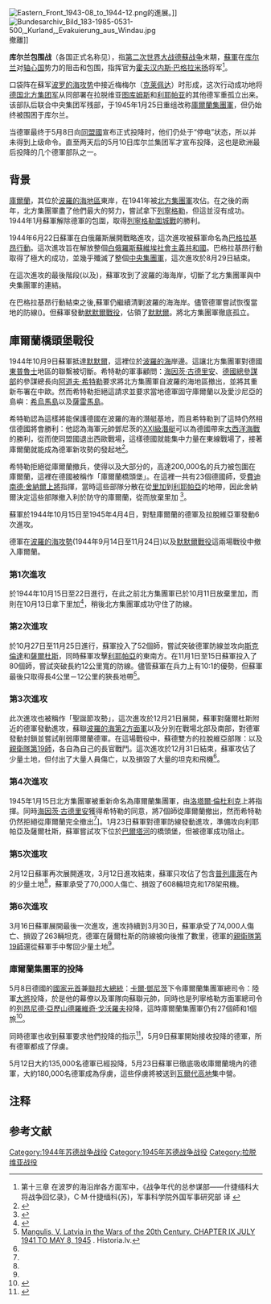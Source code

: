 {{Infobox military conflict
|conflict=库尔兰包围战
|image=
|caption=
|partof = [[第二次世界大戰|第二次世界大戰]]
|coordinates=
|place=[[拉脫維亞|拉脫維亞]]境內的[[庫爾蘭|庫爾蘭]]
|date=1944年10月9日－1945年5月10日
|result= 德軍六次防禦性勝利<br>1945年5月8日至5月10日德軍無條件投降
|combatant1={{flagicon|Nazi Germany}} [[納粹德國|納粹德國]]
|combatant2={{flagicon|Soviet Union|1936}} [[蘇聯|蘇聯]]
|commander1={{Link-en|卡爾·希爾佩特|Carl Hilpert}}
|commander2=[[霍夫漢內斯·巴格拉米揚|霍夫漢內斯·巴格拉米揚]]
|units1=[[庫爾蘭集團軍|庫爾蘭集團軍]]
|units2={{Link-en|波羅的海第1方面軍|1st Baltic Front}}
|strength1=
|strength2=
|casualties1=超過150,000人死亡或受傷<br> 180,000人被俘虜
|casualties2=160,000人死亡或受傷（1945年2月16日－1945年5月8日）<br>
拉脫維亞方面資料：<br>394,000人死亡、受傷、被俘<br>2,651輛坦克<br> 900門火砲<br> 1,440挺機關槍
}}
{{Campaignbox Leningrad and Baltics 1941-1944}}
[[File:Eastern_Front_1943-08_to_1944-12.png|thumb]]的進展。]]
[[File:Bundesarchiv_Bild_183-1985-0531-500,_Kurland,_Evakuierung_aus_Windau.jpg|thumb]]撤離]]

'''库尔兰包围战'''（各国正式名称见{{NoteTag|{{lang-ru|блокада Курляндской группировки войск}} （库尔兰军团阻击战）；{{lang-de|Kurland-Brückenkopf}}（库尔兰桥头堡）；{{lang-lv|Kurzemes katls}}（库尔兰熔炉）；{{lang-lv|Kurzemes cietoksnis}}（库尔兰要塞 ）}}），指[[第二次世界大战|第二次世界大战]][[德蘇战争|德蘇战争]]末期，[[蘇軍|蘇軍]]在[[库尔兰|库尔兰]]对[[轴心国|轴心国]]势力的阻击和包围，指挥官为[[霍夫汉内斯·巴格拉米扬|霍夫汉内斯·巴格拉米扬]]将军<ref>第十三章 在波罗的海沿岸各方面军中，《战争年代的总参谋部——什捷缅科大将战争回忆录》，С·М·什捷缅科(苏)，军事科学院外国军事研究部  译 {{cite web |url=http://www.unitedcn.com/06JSSJ/02huiyilu/zznddzcmb/13.htm |title=存档副本 |accessdate=2011-10-09 |deadurl=yes |archiveurl=https://web.archive.org/web/20071030054927/http://www.unitedcn.com/06JSSJ/02huiyilu/zznddzcmb/13.htm |archivedate=2007-10-30 }}</ref>。

口袋阵在蘇军[[波罗的海攻势|波罗的海攻势]]中接近梅梅尔（[[克莱佩达|克莱佩达]]）时形成，这次行动成功地将[[德国北方集团军|德国北方集团军]]从同部署在拉脱维亚[[图库姆斯|图库姆斯]]和[[利耶帕亚|利耶帕亚]]的其他德军重孤立出来。该部队后联合中央集团军残部，于1945年1月25日重组改称[[庫爾蘭集團軍|庫爾蘭集團軍]]，但仍始终被围困于库尔兰。

当德軍最终于5月8日向[[同盟國|同盟國]]宣布正式投降时，他们仍处于“停电”状态，所以并未得到上级命令。直至两天后的5月10日库尔兰集团军才宣布投降，这也是欧洲最后投降的几个德軍部队之一。

==背景==
{{see|巴格拉基昂行動|波羅的海攻勢}}
[[庫爾蘭|庫爾蘭]]，其位於[[波羅的海地區|波羅的海地區]]東岸，在1941年被[[北方集團軍|北方集團軍]]攻佔。在之後的兩年，北方集團軍盡了他們最大的努力，嘗試拿下[[列寧格勒|列寧格勒]]，但這並沒有成功。1944年1月蘇軍解除德軍的包圍，取得[[列寧格勒圍城戰|列寧格勒圍城戰]]的勝利。

1944年6月22日蘇軍在白俄羅斯展開戰略進攻，這次進攻被蘇軍命名為[[巴格拉基昂行動|巴格拉基昂行動]]。這次進攻旨在{{Link-en|從德軍手中|German occupation of Belarus during World War II}}解放整個[[白俄羅斯蘇維埃社會主義共和國|白俄羅斯蘇維埃社會主義共和國]]。巴格拉基昂行動取得了極大的成功，並幾乎殲滅了整個[[中央集團軍|中央集團軍]]，這次進攻於8月29日結束。

在這次進攻的最後階段({{Link-en|考納斯攻勢|Kaunas Offensive}}以及{{Link-en|希奧利艾攻勢|Šiauliai Offensive}})，蘇軍攻到了波羅的海海岸，切斷了北方集團軍與中央集團軍的連結。

在巴格拉基昂行動結束之後,蘇軍仍繼續清剿波羅的海海岸。儘管德軍嘗試恢復當地的防線({{Link-en|多波爾科夫行動|Operation Doppelkopf}})。但蘇軍發動[[梅梅爾戰役|默默爾戰役]]，佔領了[[克萊佩達|默默爾]]。將北方集團軍徹底孤立。

==庫爾蘭橋頭堡戰役==

1944年10月9日蘇軍抵達[[克萊佩達|默默爾]]，這裡位於[[波羅的海|波羅的海]]岸邊。這讓北方集團軍對德國[[東普魯士|東普魯士]]地區的聯繫被切斷。希特勒的軍事顧問：[[海因茨·古德里安|海因茨·古德里安]]、[[德國總參謀部|德國總參謀部]]的參謀總長向[[阿道夫·希特勒|阿道夫·希特勒]]要求將北方集團軍自波羅的海地區撤出，並將其重新布署在中歐。然而希特勒拒絕這請求並要求當地德軍固守庫爾蘭以及愛沙尼亞的島嶼：[[希烏馬島|希烏馬島]]以及[[薩雷馬島|薩雷馬島]]。

希特勒認為這樣將能保護德國在波羅的海的潛艇基地，而且希特勒到了這時仍然相信德國將會勝利：他認為海軍元帥鄧尼茨的[[XXI級潛艇|XXI級潛艇]]可以為德國帶來[[大西洋海戰|大西洋海戰]]的勝利，從而使同盟國退出西歐戰場，這樣德國就能集中力量在東線戰場了，接著庫爾蘭就能成為德軍新攻勢的發起地<ref>{{cite book |first=Gerhard L. |last=Weinberg |title=Germany, Hitler, and World War II: Essays in Modern German and World History |publisher=Cambridge University Press |location=Cambridge  |year=1995 |isbn=0-521-56626-6 |page=290}}</ref>。

希特勒拒絕從庫爾蘭撤兵，使得{{Link-en|第16軍團|16th Army (Wehrmacht)}}以及{{Link-en|第18軍團|18th Army (Wehrmacht)}}大部分的，高達200,000名的兵力被包圍在庫爾蘭，這裡在德國被稱作「庫爾蘭橋頭堡」。在這裡一共有23個德國師，受[[費迪南德·舍納爾|費迪南德·舍納爾]][[上將|上將]]指揮，當時這些部隊分散在從[[里加|里加]]到[[利耶帕亞|利耶帕亞]]的地帶，因此舍納爾決定這些部隊撤入利於防守的庫爾蘭，從而放棄里加
<ref name=500Days>{{cite book |last=McAteer |first=Sean |url=http://books.google.com/books?id=Bg8drRyDGhEC&dq=McAteer,+Sean.+500+Days:+The+War+in+Eastern+Europe,+1944-1945&printsec=frontcover&source=bl&ots=9qbO1BIzOL&sig=DY6T0ZHHm3E4wLtqY2R8EEiQydw&hl=da&ei=67gsS9eiOIjj-Qa1jLGEBg&sa=X&oi=book_result&ct=result&resnum=6&ved=0CCMQ6AEwBQ#v=onepage&q=&f=false |title=500 Days: The War in Eastern Europe, 1944-1945 |publisher=Dorrance Publishing Co |location=Pittsburgh |year=2009 |isbn=978-1-4349-6159-4 |access-date=2014-09-03 |archive-date=2014-09-21 |archive-url=https://web.archive.org/web/20140921174448/http://books.google.com/books?id=Bg8drRyDGhEC&dq=McAteer,+Sean.+500+Days:+The+War+in+Eastern+Europe,+1944-1945&printsec=frontcover&source=bl&ots=9qbO1BIzOL&sig=DY6T0ZHHm3E4wLtqY2R8EEiQydw&hl=da&ei=67gsS9eiOIjj-Qa1jLGEBg&sa=X&oi=book_result&ct=result&resnum=6&ved=0CCMQ6AEwBQ#v=onepage&q=&f=false |dead-url=no }}</ref>。

蘇軍於1944年10月15日至1945年4月4日，對駐庫爾蘭的德軍及拉脫維亞軍發動6次進攻{{Citation needed|date=March 2013}}。

德軍在[[波羅的海攻勢|波羅的海攻勢]](1944年9月14日至11月24日)以及[[梅梅爾戰役|默默爾戰役]]這兩場戰役中撤入庫爾蘭。

===第1次進攻===
於1944年10月15日至22日進行，在此之前北方集團軍已於10月11日放棄里加，而{{Link-en|波羅的海第3方面軍|3rd Baltic Front}}則在10月13日拿下里加<ref name=mitchamp152>{{cite book |last=Mitcham |first=Samuel |title=German Defeat in the East |publisher=Stackpole |location=Mechanicsburg |year=2007 |isbn=0-8117-3371-8 |page=152}}</ref>，稍後北方集團軍成功守住了防線。

===第2次進攻===
於10月27日至11月25日進行，蘇軍投入了52個師，嘗試突破德軍防線並攻向[[斯克倫達|斯克倫達]]和[[薩爾杜斯|薩爾杜斯]]，同時蘇軍攻擊[[利耶帕亞|利耶帕亞]]的東南方。在11月1日至15日蘇軍投入了80個師，嘗試突破長約12公里寬的防線。儘管蘇軍在兵力上有10:1的優勢，但蘇軍最後只取得長4公里－12公里的狹長地帶<ref name="historia.lv">[http://www.historia.lv/publikacijas/gramat/mangulis/09.nod.htm Mangulis, V. Latvia in the Wars of the 20th Century. CHAPTER IX JULY 1941 TO MAY 8, 1945] {{webarchive|url=https://web.archive.org/web/20120314063229/http://www.historia.lv/publikacijas/gramat/mangulis/09.nod.htm |date=2012年3月14日 }}. Historia.lv.</ref>{{page needed|date=March 2013}}。

===第3次進攻===
此次進攻也被稱作「聖誕節攻勢」，這次進攻於12月21日展開，蘇軍對薩爾杜斯附近的德軍發動進攻，蘇聯[[波羅的海第2方面軍|波羅的海第2方面軍]]以及{{Link-en|波羅的海第1方面軍|1st Baltic Front}}分別在戰場北部及南部，對德軍發動封鎖並嘗試削弱庫爾蘭德軍。在這場戰役中，蘇德雙方的拉脫維亞部隊：{{Link-en|蘇聯第22軍|22nd Army (Russia)}}以及[[親衛隊第19師|親衛隊第19師]]，各自為自己的長官戰鬥。這次進攻於12月31日結束，蘇軍攻佔了少量土地，但付出了大量人員傷亡，以及損毀了大量的坦克和飛機<ref name="historia.lv"/>{{page needed|date=March 2013}}。

===第4次進攻===
1945年1月15日北方集團軍被重新命名為庫爾蘭集團軍，由[[洛塔爾·倫杜利克|洛塔爾·倫杜利克]]上將指揮。同時[[海因茨·古德里安|海因茨·古德里安]]獲得希特勒的同意，將7個師從庫爾蘭撤出，然而希特勒仍然拒絕從庫爾蘭完全撤出<ref name="historia.lv"/>{{page needed|date=March 2013}}]。1月23日蘇軍對德軍防線發動進攻，準備攻向利耶帕亞及薩爾杜斯，蘇軍嘗試攻下位於[[巴爾塔河|巴爾塔河]]的橋頭堡，但被德軍成功阻止。

===第5次進攻===
2月12日蘇軍再次展開進攻，3月12日進攻結束，蘇軍只攻佔了包含[[普列庫萊_(拉脫維亞)|普列庫萊]]在內的少量土地<ref name="historia.lv"/>{{page needed|date=March 2013}}，蘇軍承受了70,000人傷亡、損毀了608輛坦克和178架飛機{{citation needed|date=April 2013}}。

===第6次進攻===
3月16日蘇軍展開最後一次進攻，進攻持續到3月30日，蘇軍承受了74,000人傷亡、損毀了263輛坦克，德軍在薩爾杜斯的防線被向後推了數里，德軍的[[親衛隊第19師|親衛隊第19師]]還從蘇軍手中奪回少量土地<ref name="historia.lv"/>{{page needed|date=March 2013}}。

===庫爾蘭集團軍的投降===
5月8日德國的[[國家元首|國家元首]]兼[[聯邦大總統|聯邦大總統]]：[[卡爾·鄧尼茨|卡爾·鄧尼茨]]下令庫爾蘭集團軍總司令：{{Link-en|卡爾·希爾佩特|Carl Hilpert}}陸軍[[大將|大將]]投降，於是他的幕僚以及軍隊向蘇聯元帥，同時也是列寧格勒方面軍總司令的[[列昂尼德·亞歷山德羅維奇·戈沃羅夫|列昂尼德·亞歷山德羅維奇·戈沃羅夫]]投降，這時庫爾蘭集團軍仍有27個師和1個旅<ref>{{cite book |editor-last=Kozlov |editor-first=M. M. |title=Velikaya Otechestvennaya Voina 1941-1945: Entsiklopediya |trans_title=The Great Patriotic War, 1941-1945: An Encyclopaedia |publisher=Soviet Encyclopedia |location=Moscow |year=1985 |page=442 |language=ru}}</ref>。

同時德軍也收到蘇軍要求他們投降的指示<ref>{{cite book |last=Thorwald |first=Jürgen |editor-last=Wieck |editor-first=Fred |title=Flight in the Winter: Russia Conquers, January to May 1945 |publisher=Pantheon |location=New York |year=1951 |page=64}}</ref>，5月9日蘇軍開始接收投降的德軍，所有德軍都成了俘虜{{Citation needed|date=March 2013}}。

5月12日大約135,000名德軍已經投降，5月23日蘇軍已徹底吸收庫爾蘭境內的德軍，大約180,000名德軍成為俘虜，這些俘虜將被送到[[瓦爾代高地|瓦爾代高地]]集中營{{Citation needed|date=March 2013}}。

== 注释 ==
{{NoteFoot}}

== 参考文献 ==
{{Reflist|2}}

[[Category:1944年苏德战争战役|Category:1944年苏德战争战役]]
[[Category:1945年苏德战争战役|Category:1945年苏德战争战役]]
[[Category:拉脱维亚战役|Category:拉脱维亚战役]]
